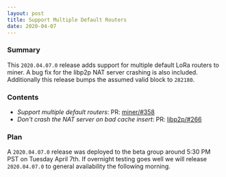 ```yaml
---
layout: post
title: Support Multiple Default Routers
date: 2020-04-07
---
```


### Summary

This `2020.04.07.0` release adds support for multiple default LoRa routers to miner. A bug fix for
the libp2p NAT server crashing is also included. Additionally this release bumps the assumed valid
block to `282180`.

<!--truncate-->

### Contents

- _Support multiple default routers_: PR: [miner/#358](https://github.com/helium/miner/pull/358)
- _Don't crash the NAT server on bad cache insert_: PR:
  [libp2p/#266](https://github.com/helium/erlang-libp2p/pull/266)

### Plan

A `2020.04.07.0` release was deployed to the beta group around 5:30 PM PST on Tuesday April 7th. If
overnight testing goes well we will release `2020.04.07.0` to general availability the following
morning.
